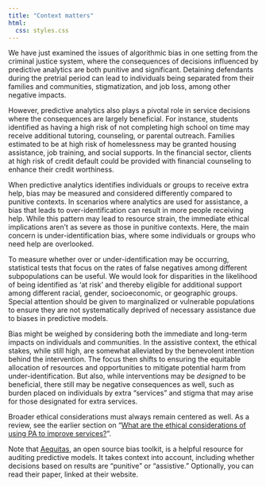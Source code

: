 ```yaml
---
title: "Context matters"
html:
  css: styles.css
---
```


We have just examined the issues of algorithmic bias in one setting from the criminal justice system, where the consequences of decisions influenced by predictive analytics are both punitive and significant. Detaining defendants during the pretrial period can lead to individuals being separated from their families and communities, stigmatization, and job loss, among other negative impacts.

However, predictive analytics also plays a pivotal role in service decisions where the consequences are largely beneficial. For instance, students identified as having a high risk of not completing high school on time may receive additional tutoring, counseling, or parental outreach. Families estimated to be at high risk of homelessness may be granted housing assistance, job training, and social supports. In the financial sector, clients at high risk of credit default could be provided with financial counseling to enhance their credit worthiness.

When predictive analytics identifies individuals or groups to receive extra help, bias may be measured and considered differently compared to punitive contexts. In scenarios where analytics are used for assistance, a bias that leads to over-identification can result in more people receiving help. While this pattern may lead to resource strain, the immediate ethical implications aren't as severe as those in punitive contexts. Here, the main concern is under-identification bias, where some individuals or groups who need help are overlooked. 

To measure whether over or under-identification may be occurring, statistical tests that focus on the rates of false negatives among different subpopulations can be useful. We would look for disparities in the likelihood of being identified as 'at risk' and thereby eligible for additional support among different racial, gender, socioeconomic, or geographic groups. Special attention should be given to marginalized or vulnerable populations to ensure they are not systematically deprived of necessary assistance due to biases in predictive models.

Bias might be weighed by considering both the immediate and long-term impacts on individuals and communities. In the assistive context, the ethical stakes, while still high, are somewhat alleviated by the benevolent intention behind the intervention. The focus then shifts to ensuring the equitable allocation of resources and opportunities to mitigate potential harm from under-identification. But also, while interventions may be *designed* to be beneficial, there still may be negative consequences as well, such as burden placed on individuals by extra "services" and stigma that may arise for those designated for extra services. 

Broader ethical considerations must always remain centered as well. As a review, see the earlier section on "[What are the ethical considerations of using PA to improve services?](paforimprovingss_ethics)".

Note that [Aequitas](http://www.datasciencepublicpolicy.org/our-work/tools-guides/aequitas/), an open source bias toolkit, is a helpful resource for auditing predictive models. It takes context into account, including whether decisions based on results are "punitive" or "assistive." Optionally, you can read their paper, linked at their website. 

